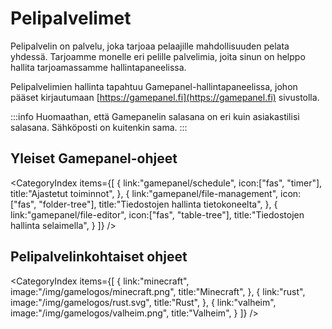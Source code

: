 # Pelipalvelimet

Pelipalvelin on palvelu, joka tarjoaa pelaajille mahdollisuuden pelata yhdessä.
Tarjoamme monelle eri pelille palvelimia, joita sinun on helppo hallita tarjoamassamme
hallintapaneelissa.

Pelipalvelimien hallinta tapahtuu Gamepanel-hallintapaneelissa, johon pääset kirjautumaan
[https://gamepanel.fi](https://gamepanel.fi) sivustolla.

:::info
Huomaathan, että Gamepanelin salasana on eri kuin asiakastilisi salasana. Sähköposti on kuitenkin sama.
:::

## Yleiset Gamepanel-ohjeet

<CategoryIndex items={[
  {
    link:"gamepanel/schedule",
    icon:["fas", "timer"],
    title:"Ajastetut toiminnot",
  },
  {
    link:"gamepanel/file-management",
    icon:["fas", "folder-tree"],
    title:"Tiedostojen hallinta tietokoneelta",
  },
  {
    link:"gamepanel/file-editor",
    icon:["fas", "table-tree"],
    title:"Tiedostojen hallinta selaimella",
  }
]} />

## Pelipalvelinkohtaiset ohjeet


<CategoryIndex items={[
  {
    link:"minecraft",
    image:"/img/gamelogos/minecraft.png",
    title:"Minecraft",
  },
  {
    link:"rust",
    image:"/img/gamelogos/rust.svg",
    title:"Rust",
  },
  {
    link:"valheim",
    image:"/img/gamelogos/valheim.png",
    title:"Valheim",
  }
]} />
